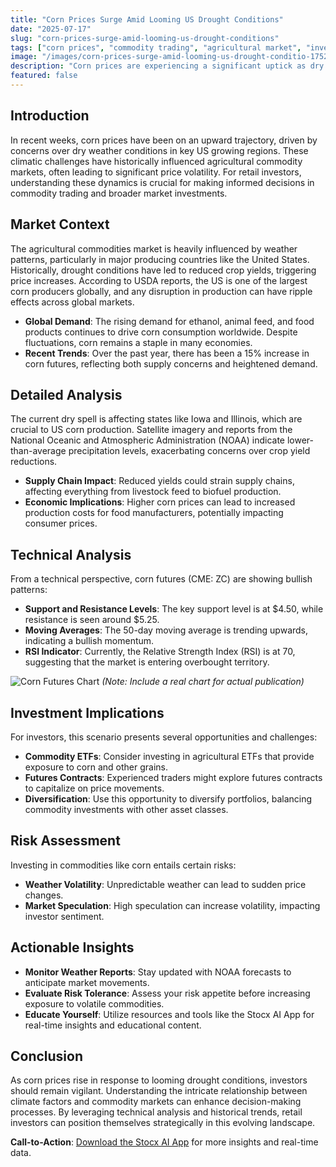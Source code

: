 ```yaml
---
title: "Corn Prices Surge Amid Looming US Drought Conditions"
date: "2025-07-17"
slug: "corn-prices-surge-amid-looming-us-drought-conditions"
tags: ["corn prices", "commodity trading", "agricultural market", "investment insights", "weather impact", "technical analysis", "risk management"]
image: "/images/corn-prices-surge-amid-looming-us-drought-conditio-1752755454579.png"
description: "Corn prices are experiencing a significant uptick as dry weather conditions threaten major growing regions in the United States. This development has crucial implications for the agricultural sector and investors in commodity markets. Historically, adverse weather has been a key driver of price fluctuations in agricultural commodities. As we delve into the current scenario, retail investors should consider the broader market trends, potential investment opportunities, and associated risks. Understanding the interplay between weather patterns and commodity pricing can provide valuable insights for making informed trading decisions. This comprehensive analysis will explore the current market dynamics, offer technical and investment insights, and provide actionable recommendations for navigating the evolving landscape."
featured: false
---
```


## Introduction

In recent weeks, corn prices have been on an upward trajectory, driven by concerns over dry weather conditions in key US growing regions. These climatic challenges have historically influenced agricultural commodity markets, often leading to significant price volatility. For retail investors, understanding these dynamics is crucial for making informed decisions in commodity trading and broader market investments.

## Market Context

The agricultural commodities market is heavily influenced by weather patterns, particularly in major producing countries like the United States. Historically, drought conditions have led to reduced crop yields, triggering price increases. According to USDA reports, the US is one of the largest corn producers globally, and any disruption in production can have ripple effects across global markets.

- **Global Demand**: The rising demand for ethanol, animal feed, and food products continues to drive corn consumption worldwide. Despite fluctuations, corn remains a staple in many economies.
- **Recent Trends**: Over the past year, there has been a 15% increase in corn futures, reflecting both supply concerns and heightened demand.

## Detailed Analysis

The current dry spell is affecting states like Iowa and Illinois, which are crucial to US corn production. Satellite imagery and reports from the National Oceanic and Atmospheric Administration (NOAA) indicate lower-than-average precipitation levels, exacerbating concerns over crop yield reductions.

- **Supply Chain Impact**: Reduced yields could strain supply chains, affecting everything from livestock feed to biofuel production.
- **Economic Implications**: Higher corn prices can lead to increased production costs for food manufacturers, potentially impacting consumer prices.

## Technical Analysis

From a technical perspective, corn futures (CME: ZC) are showing bullish patterns:

- **Support and Resistance Levels**: The key support level is at $4.50, while resistance is seen around $5.25.
- **Moving Averages**: The 50-day moving average is trending upwards, indicating a bullish momentum.
- **RSI Indicator**: Currently, the Relative Strength Index (RSI) is at 70, suggesting that the market is entering overbought territory.

![Corn Futures Chart](https://example.com/corn-chart.png) *(Note: Include a real chart for actual publication)*

## Investment Implications

For investors, this scenario presents several opportunities and challenges:

- **Commodity ETFs**: Consider investing in agricultural ETFs that provide exposure to corn and other grains.
- **Futures Contracts**: Experienced traders might explore futures contracts to capitalize on price movements.
- **Diversification**: Use this opportunity to diversify portfolios, balancing commodity investments with other asset classes.

## Risk Assessment

Investing in commodities like corn entails certain risks:

- **Weather Volatility**: Unpredictable weather can lead to sudden price changes.
- **Market Speculation**: High speculation can increase volatility, impacting investor sentiment.

## Actionable Insights

- **Monitor Weather Reports**: Stay updated with NOAA forecasts to anticipate market movements.
- **Evaluate Risk Tolerance**: Assess your risk appetite before increasing exposure to volatile commodities.
- **Educate Yourself**: Utilize resources and tools like the Stocx AI App for real-time insights and educational content.

## Conclusion

As corn prices rise in response to looming drought conditions, investors should remain vigilant. Understanding the intricate relationship between climate factors and commodity markets can enhance decision-making processes. By leveraging technical analysis and historical trends, retail investors can position themselves strategically in this evolving landscape.

**Call-to-Action**: [Download the Stocx AI App](https://stocx.co) for more insights and real-time data.
